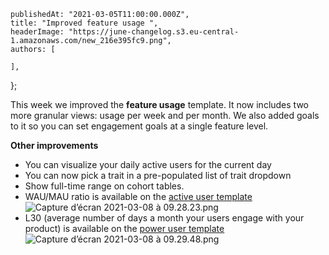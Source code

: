 
	publishedAt: "2021-03-05T11:00:00.000Z",
	title: "Improved feature usage ",
	headerImage: "https://june-changelog.s3.eu-central-1.amazonaws.com/new_216e395fc9.png",
	authors: [

    ],

};

This week we improved the **feature usage** template. It now includes two more granular views: usage per week and per month.
We also added goals to it so you can set engagement goals at a single feature level.

**Other improvements**

- You can visualize your daily active users for the current day
- You can now pick a trait in a pre-populated list of trait dropdown
- Show full-time range on cohort tables.
- WAU/MAU ratio is available on the [active user template](https://june.so/template/active-users)
  ![Capture d’écran 2021-03-08 à 09.28.23.png](https://june-changelog.s3.eu-central-1.amazonaws.com/Capture_d_ecran_2021_03_08_a_09_28_23_dd65b8ab1f.png)
- L30 (average number of days a month your users engage with your product) is available on the [power user template](https://june.so/template/power-users)
  ![Capture d’écran 2021-03-08 à 09.29.48.png](https://june-changelog.s3.eu-central-1.amazonaws.com/Capture_d_ecran_2021_03_08_a_09_29_48_389f2dd0e5.png)

